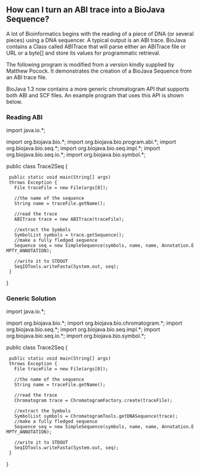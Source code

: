 == How can I turn an ABI trace into a BioJava Sequence? ==

A lot of Bioinformatics begins with the reading of a piece of DNA (or several pieces) using a DNA sequencer. A typical output is an ABI trace. BioJava contains a Class called ABITrace that will parse either an ABITrace file or URL or a byte[] and store its values for programmatic retrieval.

The following program is modified from a version kindly supplied by Matthew Pocock. It demonstrates the creation of a BioJava Sequence from an ABI trace file.

BioJava 1.3 now contains a more generic chromatogram API that supports both ABI and SCF files. An example program that uses this API is shown below.


=== Reading ABI ===

<java>
import java.io.*;

import org.biojava.bio.*;
import org.biojava.bio.program.abi.*;
import org.biojava.bio.seq.*;
import org.biojava.bio.seq.impl.*;
import org.biojava.bio.seq.io.*;
import org.biojava.bio.symbol.*;

public class Trace2Seq {
  public static void main(String[] args)
  throws Exception {
    File traceFile = new File(args[0]);

    //the name of the sequence
    String name = traceFile.getName();

    //read the trace
    ABITrace trace = new ABITrace(traceFile);

    //extract the Symbols
    SymbolList symbols = trace.getSequence();
    //make a fully fledged sequence
    Sequence seq = new SimpleSequence(symbols, name, name, Annotation.EMPTY_ANNOTATION);

    //write it to STDOUT
    SeqIOTools.writeFasta(System.out, seq);
  }
}
</java>


=== Generic Solution ===

<java>
import java.io.*;

import org.biojava.bio.*;
import org.biojava.bio.chromatogram.*;
import org.biojava.bio.seq.*;
import org.biojava.bio.seq.impl.*;
import org.biojava.bio.seq.io.*;
import org.biojava.bio.symbol.*;

public class Trace2Seq {
  public static void main(String[] args)
  throws Exception {
    File traceFile = new File(args[0]);

    //the name of the sequence
    String name = traceFile.getName();

    //read the trace
    Chromatogram trace = ChromatogramFactory.create(traceFile);

    //extract the Symbols
    SymbolList symbols = ChromatogramTools.getDNASequence(trace);
    //make a fully fledged sequence
    Sequence seq = new SimpleSequence(symbols, name, name, Annotation.EMPTY_ANNOTATION);

    //write it to STDOUT
    SeqIOTools.writeFasta(System.out, seq);
  }
}
</java>